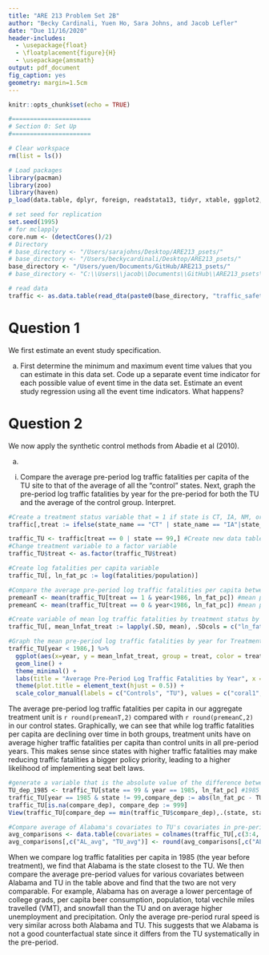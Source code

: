```yaml
---
title: "ARE 213 Problem Set 2B"
author: "Becky Cardinali, Yuen Ho, Sara Johns, and Jacob Lefler"
date: "Due 11/16/2020"
header-includes: 
  - \usepackage{float}
  - \floatplacement{figure}{H}
  - \usepackage{amsmath}
output: pdf_document
fig_caption: yes
geometry: margin=1.5cm
---
```


```r
knitr::opts_chunk$set(echo = TRUE)

#======================
# Section 0: Set Up
#======================

# Clear workspace
rm(list = ls())

# Load packages
library(pacman)
library(zoo)
library(haven)
p_load(data.table, dplyr, foreign, readstata13, tidyr, xtable, ggplot2, binom, glmnet, stats, FNN, fastDummies, fixest, parallel, plm, lmtest, fixest, Synth)

# set seed for replication
set.seed(1995)
# for mclapply
core.num <- (detectCores()/2)
# Directory 
# base_directory <- "/Users/sarajohns/Desktop/ARE213_psets/"
# base_directory <- "/Users/beckycardinali/Desktop/ARE213_psets/"
base_directory <- "/Users/yuen/Documents/GitHub/ARE213_psets/"
# base_directory <- "C:\\Users\\jacob\\Documents\\GitHub\\ARE213_psets\\"

# read data
traffic <- as.data.table(read_dta(paste0(base_directory, "traffic_safety2.dta")))
```

# Question 1

We first estimate an event study specification.

(a) First determine the minimum and maximum event time values that you can estimate in this data set. Code up a separate event time indicator for each possible value of event time in the data set. Estimate an event study regression using all the event time indicators. What happens?

# Question 2

We now apply the synthetic control methods from Abadie et al (2010).

(a)

i. Compare the average pre-period log traffic fatalities per capita of the TU site to that of the average of all the “control” states. Next, graph the pre-period log traffic fatalities by year for the pre-period for both the TU and the average of the control group. Interpret.

```r
#Create a treatment status variable that = 1 if state is CT, IA, NM, or TX and =0 otherwise. 
traffic[,treat := ifelse(state_name == "CT" | state_name == "IA"|state_name == "NM" | state_name == "TX" |state == 99, 1, 0)]

traffic_TU <- traffic[treat == 0 | state == 99,] #Create new data table without CT, IA, NM, TX
#Change treatment variable to a factor variable
traffic_TU$treat <- as.factor(traffic_TU$treat)

#Create log fatalities per capita variable
traffic_TU[, ln_fat_pc := log(fatalities/population)]

#Compare the average pre-period log traffic fatalities per capita between treatment and control
premeanT <- mean(traffic_TU[treat == 1 & year<1986, ln_fat_pc]) #mean pre-period log traffic fatalities in treatment
premeanC <- mean(traffic_TU[treat == 0 & year<1986, ln_fat_pc]) #mean pre-period log traffic fatalities in control

#Create variable of mean log traffic fatalities by treatment status by year
traffic_TU[, mean_lnfat_treat := lapply(.SD, mean), .SDcols = c("ln_fat_pc"), by = c("treat","year")] 

#Graph the mean pre-period log traffic fatalities by year for Treatment vs Control
traffic_TU[year < 1986,] %>%
  ggplot(aes(x=year, y = mean_lnfat_treat, group = treat, color = treat)) + 
  geom_line() +
  theme_minimal() +
  labs(title = "Average Pre-Period Log Traffic Fatalities by Year", x = "Year", y = "Log Traffic Fatalities Per Capita", color = element_blank()) +
  theme(plot.title = element_text(hjust = 0.5)) +
  scale_color_manual(labels = c("Controls", "TU"), values = c("coral1", "cyan3"))

```

The average pre-period log traffic fatalities per capita in our aggregate treatment unit is `r round(premeanT,2)` compared with `r round(premeanC,2)` in our control states. Graphically, we can see that while log traffic fatalities per capita are declining over time in both groups, treatment units have on average higher traffic fatalities per capita than control units in all pre-period years. This makes sense since states with higher traffic fatalities may make reducing traffic fatalities a bigger policy priority, leading to a higher likelihood of implementing seat belt laws.  

```r
#generate a variable that is the absolute value of the difference between the dependent variable of the TU site and each control state for the year before treatment 
TU_dep_1985 <- traffic_TU[state == 99 & year == 1985, ln_fat_pc] #1985 log traffic fatalities per capita for TU
traffic_TU[year == 1985 & state != 99,compare_dep := abs(ln_fat_pc - TU_dep_1985)]
traffic_TU[is.na(compare_dep), compare_dep := 999]
View(traffic_TU[compare_dep == min(traffic_TU$compare_dep),.(state, state_name, year, ln_fat_pc)]) #Alabama best matches the TU

#Compare average of Alabama's covariates to TU's covariates in pre-period
avg_comparisons <- data.table(covariates = colnames(traffic_TU[,c(3:4, 7:13, 17)]), AL_avg = colMeans(traffic_TU[state == 1 & year < 1986,c(3:4, 7:13, 17)]), TU_avg = colMeans(traffic_TU[state == 99 & year < 1986, c(3:4, 7:13, 17)]))
avg_comparisons[,c("AL_avg", "TU_avg")] <- round(avg_comparisons[,c("AL_avg", "TU_avg")], 2) #round numeric values to 2 decimal places

```
When we compare log traffic fatalities per capita in 1985 (the year before treatment), we find that Alabama is the state closest to the TU. We then compare the average pre-period values for various covariates between Alabama and TU in the table above and find that the two are not very comparable. For example, Alabama has on average a lower percentage of college grads, per capita beer consumption, population, total vechile miles travelled (VMT), and snowfall than the TU and on average higher unemployment and precipitation. Only the average pre-period rural speed is very similar across both Alabama and TU. This suggests that we Alabama is not a good counterfactual state since it differs from the TU systematically in the pre-period. 




